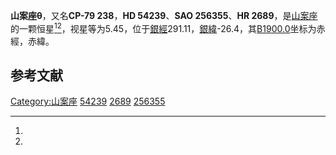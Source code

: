 {{Starbox begin
| name = 山案座θ
}}
{{Starbox observe
| epoch = [[J2000.0|J2000.0]]
| constell = [[山案座|山案座]]<ref name=SIMBAD>{{cite web
 | url=http://simbad.u-strasbg.fr/simbad/sim-id?Ident=HR+2689
 | title=Pulsating variable Star
 | publisher=Centre de Données astronomiques de Strasbourg
 | work=SIMBAD
 | accessdate=2012-07-13
 | archive-date=2016-03-17
 | archive-url=https://web.archive.org/web/20160317223008/http://simbad.u-strasbg.fr/simbad/sim-id?Ident=HR+2689
 | dead-url=no
 }}</ref><ref name=DATA>{{cite web
 | url=http://vizier.u-strasbg.fr/viz-bin/VizieR-5?-out.add=.&-source=5050&-corr=PK=HR&-out.max=9999&HR=2689
 | title=VizieR Detailed Page
 | accessdate=2012-07-13
 | archive-date=2019-08-14
 | archive-url=https://web.archive.org/web/20190814200810/http://vizier.u-strasbg.fr/viz-bin/VizieR-5?-out.add=.&-source=5050&-corr=PK=HR&-out.max=9999&HR=2689
 }}</ref>
| 星官 = 
| ra = {{RA|6|56|34.4}}<ref name=SIMBAD /><ref name=DATA />
| dec = {{DEC|-79|25|13}}<ref name=SIMBAD /><ref name=DATA />
| appmag_v = 5.45<ref name=SIMBAD /><ref name=DATA />
}}
{{Starbox character
| class = B9.5V<ref name=SIMBAD /><ref name=DATA />
| b-v = 0.05<ref name=SIMBAD /><ref name=DATA />
| u-b = -0.07<ref name=SIMBAD /><ref name=DATA />
| r-i = <ref name=SIMBAD /><ref name=DATA />
| variable = 
}}
{{Starbox astrometry
| radial_v = -0.07
| prop_mo_ra = 6
| parallax = 
| p_error = 
}}
{{Starbox catalog
| names =CP-79 238，[[SAO星表|SAO]] 256355，[[HD星表|HD]] 54239，[[HR星表|HR]] 2689}}
{{Starbox reference |Simbad=HR+2689}}
{{Starbox end}}

'''山案座θ'''，又名'''CP-79 238'''，'''HD 54239'''、'''SAO 256355'''、'''HR 2689'''，是[[山案座|山案座]]的一颗恒星<ref name=SIMBAD /><ref name=DATA />，视星等为5.45，位于[[銀道座標系|銀經]]291.11，[[銀道座標系|銀緯]]-26.4，其[[B1900.0|B1900.0]]坐标为赤經{{RA|7|2|54}}，赤緯{{DEC|-79|-26.4|36}}。

== 参考文献 ==
{{reflist}}

{{star-stub}}

{{山案座恒星}}
[[Category:山案座|Category:山案座]]
[[Category:HD和HDE天體|54239]]
[[Category:HR天體|2689]]
[[Category:SAO天體|256355]]